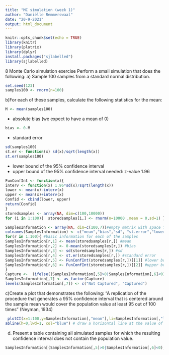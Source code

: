 ---
title: "MC simulation (week 1)"
author: "Daniëlle Remmerswaal"
date: "20-9-2021"
output: html_document
---

```{r setup, include=FALSE}
knitr::opts_chunk$set(echo = TRUE)
library(knitr)
library(plotrix)
library(dplyr)
install.packages("sjlabelled")
library(sjlabelled)
```

8 Monte Carlo simulation exercise
Perform a small simulation that does the following:
a) Sample 100 samples from a standard normal distribution.
```{r}
set.seed(123)
samples100 <- rnorm(n=100)
```

b)For each of these samples, calculate the following statistics for the mean:
```{r}
M <- mean(samples100)
```

* absolute bias (we expect to have a mean of 0)
```{r}
bias <- 0-M
```

* standard error
```{r}
sd(samples100)
st.er <- function(x) sd(x)/sqrt(length(x))
st.er(samples100)
```

* lower bound of the 95% confidence interval
* upper bound of the 95% confidence interval
needed: z-value 1.96
```{r}

FunConfInt <- function(x){
interv <- function(x) 1.96*sd(x)/sqrt(length(x))
lower <- mean(x)-interv(x)
upper <- mean(x)+interv(x) 
Confid <- cbind(lower, upper)
return(Confid)
}
storedsamples <- array(NA, dim=c(100,10000))
for (i in 1:100){  storedsamples[i,] <- rnorm(n=10000 ,mean = 0,sd=1) } #per row a replicated dataset of 1000 values from the standard normal distribution

SamplesInformation <- array(NA, dim=c(100,7))#empty matrix with space for in each row information for one simulated dataset 
colnames(SamplesInformation) <- c("mean","bias","sd", "st.error","lower.bound", "upper.bound","Capture")#give names to column vector 
for(r in 1:100){ #basic information for each of the samples
SamplesInformation[r,1] <- mean(storedsamples[r,]) #mean
SamplesInformation[r,2] <- 0-mean(storedsamples[r,]) #bias
SamplesInformation[r,3] <- sd(storedsamples[r,]) #sd
SamplesInformation[r,4] <- st.er(storedsamples[r,]) #standard error
SamplesInformation[r,5] <- FunConfInt(storedsamples[r,])[[1]] #lower bound
SamplesInformation[r,6] <- FunConfInt(storedsamples[r,])[[2]] #upper bound
}
Capture <-  (ifelse((SamplesInformation[,5]>0|SamplesInformation[,6]<0), 0, 1))
SamplesInformation[,7] <- as_factor(Capture)
levels(SamplesInformation[,7]) <- c("Not Captured", "Captured")

```


c)Create a plot that demonstrates the following:
“A replication of the procedure that generates a 95% confidence interval that is centered around the sample mean would cover the population value at least 95 out of 100 times” (Neyman, 1934)
```{r}

 plotCI(x=1:100,y=SamplesInformation[,"mean"],li=SamplesInformation[,"lower.bound"],ui=SamplesInformation[,"upper.bound"],col=SamplesInformation[,7],lwd=1, xlab= "1:numreps",ylab="", main = "95% CI around 100 sample mean of 10.000 points \nfrom standard normal distribution") # plot the confidence intervals. The first row of ci, namely ci[1,], has the left end points. The second row of ci, namely ci[2,], has the right end points.
abline(h=0,lwd=1, col="blue") # draw a horizontal line at the value of the true mean, zero 

```


d) Present a table containing all simulated samples for which the resulting confidence interval does not contain the population value.
```{r}
SamplesInformation[(SamplesInformation[,5]>0|SamplesInformation[,6]<0),]

```


